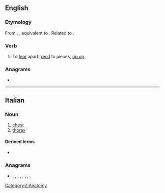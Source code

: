 {{also|tórace}}
==English==

===Etymology===
From {{etyl|enm|en}} {{m|enm|toracen}}, {{m|enm|torasen||to tear up, snatch away}}, equivalent to {{prefix|to|race|lang=en}}. Related to {{l|en|rash}}.

===Verb===
{{en-verb|toraces|toracing|toraced}}

# {{lb|en|transitive|obsolete}} To [[tear]] apart, [[rend]] to pieces, [[rip up]].

===Anagrams===
* {{anagrams|en|coater|recoat}}

----

==Italian==

===Noun===
{{it-noun|m}}

# [[chest]]
# [[thorax]]

====Derived terms====
* {{l|it|toracico}}

===Anagrams===
* {{l|it|atroce}}, {{l|it|carote}}, {{l|it|cerato}}, {{l|it|corate}}, {{l|it|cortea}}, {{l|it|creato}}, {{l|it|croate}}, {{l|it|recato}}, {{l|it|tacerò}}

[[Category:it:Anatomy]]
